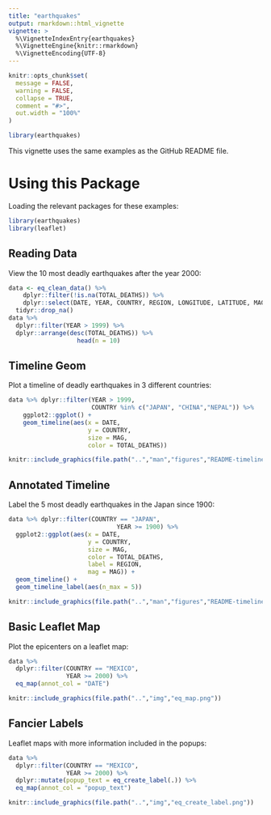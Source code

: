 ```yaml
---
title: "earthquakes"
output: rmarkdown::html_vignette
vignette: >
  %\VignetteIndexEntry{earthquakes}
  %\VignetteEngine{knitr::rmarkdown}
  %\VignetteEncoding{UTF-8}
---
```


```r
knitr::opts_chunk$set(
  message = FALSE,
  warning = FALSE,
  collapse = TRUE,
  comment = "#>",
  out.width = "100%"
)
```

```r
library(earthquakes)
```

This vignette uses the same examples as the GitHub README file.

# Using this Package

Loading the relevant packages for these examples:

```r
library(earthquakes)
library(leaflet)
```

## Reading Data

View the 10 most deadly earthquakes after the year 2000:

```r
data <- eq_clean_data() %>% 
    dplyr::filter(!is.na(TOTAL_DEATHS)) %>% 
    dplyr::select(DATE, YEAR, COUNTRY, REGION, LONGITUDE, LATITUDE, MAG, TOTAL_DEATHS) %>%
  tidyr::drop_na()
data %>% 
  dplyr::filter(YEAR > 1999) %>%
  dplyr::arrange(desc(TOTAL_DEATHS)) %>%
                   head(n = 10)
```


## Timeline Geom

Plot a timeline of deadly earthquakes in 3 different countries:

```r
data %>% dplyr::filter(YEAR > 1999,
                       COUNTRY %in% c("JAPAN", "CHINA","NEPAL")) %>%
    ggplot2::ggplot() +
    geom_timeline(aes(x = DATE,
                      y = COUNTRY,
                      size = MAG,
                      color = TOTAL_DEATHS))
```

```r
knitr::include_graphics(file.path("..","man","figures","README-timeline-1.png"))
```

## Annotated Timeline

Label the 5 most deadly earthquakes in the Japan since 1900:

```r
data %>% dplyr::filter(COUNTRY == "JAPAN", 
                              YEAR >= 1900) %>%
  ggplot2::ggplot(aes(x = DATE,
                      y = COUNTRY,
                      size = MAG,
                      color = TOTAL_DEATHS,
                      label = REGION,
                      mag = MAG)) +
  geom_timeline() +
  geom_timeline_label(aes(n_max = 5))
```

```r
knitr::include_graphics(file.path("..","man","figures","README-timelinelabel-1.png"))
```

## Basic Leaflet Map

Plot the epicenters on a leaflet map:

```r
data %>% 
  dplyr::filter(COUNTRY == "MEXICO", 
                YEAR >= 2000) %>% 
  eq_map(annot_col = "DATE")
```

```r
knitr::include_graphics(file.path("..","img","eq_map.png"))
```

## Fancier Labels

Leaflet maps with more information included in the popups:

```r
data %>% 
  dplyr::filter(COUNTRY == "MEXICO",
                YEAR >= 2000) %>% 
  dplyr::mutate(popup_text = eq_create_label(.)) %>% 
  eq_map(annot_col = "popup_text")
```

```r
knitr::include_graphics(file.path("..","img","eq_create_label.png"))
```
